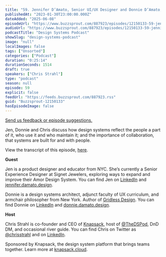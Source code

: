 ```yaml
---
title: "59. Jennifer D’Amato, Senior UI/UX Designer and Donnie D’Amato, Senior Engineer: Design systems reflect those who use, maintain and are a part of it"
publishedAt: "2023-01-30T23:00:00.000Z"
dateAdded: "2025-06-08"
episodeUrl: "https://www.buzzsprout.com/887923/episodes/12150133-59-jennifer-d-amato-senior-ui-ux-designer-and-donnie-d-amato-senior-engineer-design-systems-reflect-those-who-use-maintain-and-are-a-part-of-it.mp3"
audioUrl: "https://www.buzzsprout.com/887923/episodes/12150133-59-jennifer-d-amato-senior-ui-ux-designer-and-donnie-d-amato-senior-engineer-design-systems-reflect-those-who-use-maintain-and-are-a-part-of-it.mp3"
podcastTitle: "Design Systems Podcast"
showSlug: "design-systems-podcast"
image: "null"
localImages: false
tags: ["Unsorted"]
categories: ["Podcast"]
duration: "0:25:14"
durationSeconds: 1514
draft: true
speakers: ["Chris Strahl"]
type: "podcast"
season: null
episode: 59
explicit: false
feedUrl: "https://feeds.buzzsprout.com/887923.rss"
guid: "Buzzsprout-12150133"
hasEpisodeImage: false
---
```

[Send us feedback or episode suggestions.](https://www.buzzsprout.com/twilio/text_messages/887923/open_sms)

Jen, Donnie and Chris discuss how design systems reflect the people a part of it, who use it and who maintain it; and the importance of collaboration, that systems are built for and with people.  
  
View the transcript of this episode, [here](https://docs.google.com/document/d/18xf_wcK9g83_PJDLGgT55RfG6yMc8Go6/edit). 

**Guest**

Jen is a product designer and educator from NYC. She’s currently a Senior Experience Designer at Signet Jewelers, exploring ways to expand and improve their Amor Design System. You can find Jen on [LinkedIn](https://www.linkedin.com/in/jennifer-ip/) and [jennifer.damato.design](https://jennifer.damato.design/).  

Donnie is a design systems architect, adjunct faculty of UX curriculum, and armchair philosopher from New York. Author of [Gridless Design](https://gridless.design/). You can find Donnie on [LinkedIn](https://www.linkedin.com/in/fauxserious/) and [donnie.damato.design](https://donnie.damato.design/).

**Host**

Chris Strahl is co-founder and CEO of [Knapsack](https://www.knapsack.cloud/), host of [@TheDSPod](https://twitter.com/thedspod), DnD DM, and occasional river guide. You can find Chris on Twitter as [@chrisstrahl](https://twitter.com/chrisstrahl) and on [LinkedIn](https://www.linkedin.com/in/chrisstrahl/).

Sponsored by Knapsack, the design system platform that brings teams together. Learn more at [knapsack.cloud](https://www.knapsack.cloud/?utm_source=podcast).
